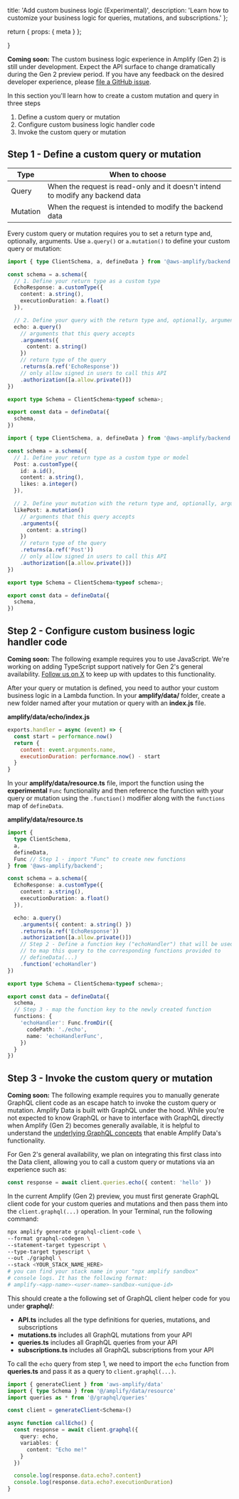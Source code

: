   title: 'Add custom business logic (Experimental)',
  description:
    'Learn how to customize your business logic for queries, mutations, and subscriptions.'
};

  return {
    props: {
      meta
    }
  };

}

<Callout info>

**Coming soon:** The custom business logic experience in Amplify (Gen 2) is still under development. Expect the API surface to change dramatically during the Gen 2 preview period. If you have any feedback on the desired developer experience, please [file a GitHub issue](https://github.com/aws-amplify/amplify-backend).

</Callout>

In this section you'll learn how to create a custom mutation and query in three steps

1. Define a custom query or mutation
2. Configure custom business logic handler code
3. Invoke the custom query or mutation

## Step 1 - Define a custom query or mutation

| Type         | When to choose                                                                 |
| ------------ | ------------------------------------------------------------------------------ |
| Query        | When the request is read-only and it doesn't intend to modify any backend data |
| Mutation     | When the request is intended to modify the backend data                        |

Every custom query or mutation requires you to set a return type and, optionally, arguments. Use `a.query()` or `a.mutation()` to define your custom query or mutation:

<BlockSwitcher>

<Block name="Custom query">

```ts
import { type ClientSchema, a, defineData } from '@aws-amplify/backend';

const schema = a.schema({
  // 1. Define your return type as a custom type
  EchoResponse: a.customType({
    content: a.string(),
    executionDuration: a.float()
  }),

  // 2. Define your query with the return type and, optionally, arguments
  echo: a.query()
    // arguments that this query accepts
    .arguments({ 
      content: a.string()
    }) 
    // return type of the query
    .returns(a.ref('EchoResponse'))
    // only allow signed in users to call this API
    .authorization([a.allow.private()])
})

export type Schema = ClientSchema<typeof schema>;

export const data = defineData({
  schema,
})
```

</Block>

<Block name="Custom mutation">

```ts
import { type ClientSchema, a, defineData } from '@aws-amplify/backend';

const schema = a.schema({
  // 1. Define your return type as a custom type or model
  Post: a.customType({
    id: a.id(),
    content: a.string(),
    likes: a.integer()
  }),

  // 2. Define your mutation with the return type and, optionally, arguments
  likePost: a.mutation()
    // arguments that this query accepts
    .arguments({ 
      content: a.string()
    }) 
    // return type of the query
    .returns(a.ref('Post'))
    // only allow signed in users to call this API
    .authorization([a.allow.private()])
})

export type Schema = ClientSchema<typeof schema>;

export const data = defineData({
  schema,
})
```

</Block>

</BlockSwitcher>

## Step 2 - Configure custom business logic handler code

<Callout info>

**Coming soon:** The following example requires you to use JavaScript. We're working on adding TypeScript support natively for Gen 2's general availability. [Follow us on X](https://x.com/awsamplify) to keep up with updates to this functionality.

</Callout>

After your query or mutation is defined, you need to author your custom business logic in a Lambda function. In your **amplify/data/** folder, create a new folder named after your mutation or query with an **index.js** file. 

**amplify/data/echo/index.js**

```js
exports.handler = async (event) => {
  const start = performance.now()
  return {
    content: event.arguments.name,
    executionDuration: performance.now() - start
  }
}
```

In your **amplify/data/resource.ts** file, import the function using the **experimental** `Func` functionality and then reference the function with your query or mutation using the `.function()` modifier along with the `functions` map of `defineData`.

**amplify/data/resource.ts**

```ts
import {
  type ClientSchema,
  a,
  defineData,
  Func // Step 1 - import "Func" to create new functions
} from '@aws-amplify/backend';

const schema = a.schema({
  EchoResponse: a.customType({
    content: a.string(),
    executionDuration: a.float()
  }),

  echo: a.query()
    .arguments({ content: a.string() }) 
    .returns(a.ref('EchoResponse'))
    .authorization([a.allow.private()])
    // Step 2 - Define a function key ("echoHandler") that will be used
    // to map this query to the corresponding functions provided to
    // defineData(...)
    .function('echoHandler')
})

export type Schema = ClientSchema<typeof schema>;

export const data = defineData({
  schema,
  // Step 3 - map the function key to the newly created function
  functions: {
    'echoHandler': Func.fromDir({
      codePath: './echo',
      name: 'echoHandlerFunc',
    })
  }
})
```

## Step 3 - Invoke the custom query or mutation

<Callout info>

**Coming soon:** The following example requires you to manually generate GraphQL client code as an escape hatch to invoke the custom query or mutation. Amplify Data is built with GraphQL under the hood. While you're not expected to know GraphQL or have to interface with GraphQL directly when Amplify (Gen 2) becomes generally available, it is helpful to understand the [underlying GraphQL concepts](https://graphql.org) that enable Amplify Data's functionality.

For Gen 2's general availability, we plan on integrating this first class into the Data client, allowing you to call a custom query or mutations via an experience such as:

```ts
const response = await client.queries.echo({ content: 'hello' })
```

</Callout>

In the current Amplify (Gen 2) preview, you must first generate GraphQL client code for your custom queries and mutations and then pass them into the `client.graphql(...)` operation. In your Terminal, run the following command:

```bash
npx amplify generate graphql-client-code \
--format graphql-codegen \
--statement-target typescript \
--type-target typescript \
--out ./graphql \
--stack <YOUR_STACK_NAME_HERE> 
# you can find your stack name in your "npx amplify sandbox"
# console logs. It has the following format:
# amplify-<app-name>-<user-name>-sandbox-<unique-id>
```

This should create a the following set of GraphQL client helper code for you under **graphql/**:
- **API.ts** includes all the type definitions for queries, mutations, and subscriptions
- **mutations.ts** includes all GraphQL mutations from your API
- **queries.ts** includes all GraphQL queries from your API
- **subscriptions.ts** includes all GraphQL subscriptions from your API

To call the `echo` query from step 1, we need to import the `echo` function from **queries.ts** and pass it as a query to `client.graphql(...)`.

```ts
import { generateClient } from 'aws-amplify/data'
import { type Schema } from '@/amplify/data/resource'
import queries as * from '@/graphql/queries'

const client = generateClient<Schema>()

async function callEcho() {
  const response = await client.graphql({
    query: echo,
    variables: {
      content: "Echo me!"
    }
  })

  console.log(response.data.echo?.content)
  console.log(response.data.echo?.executionDuration)
}
```
